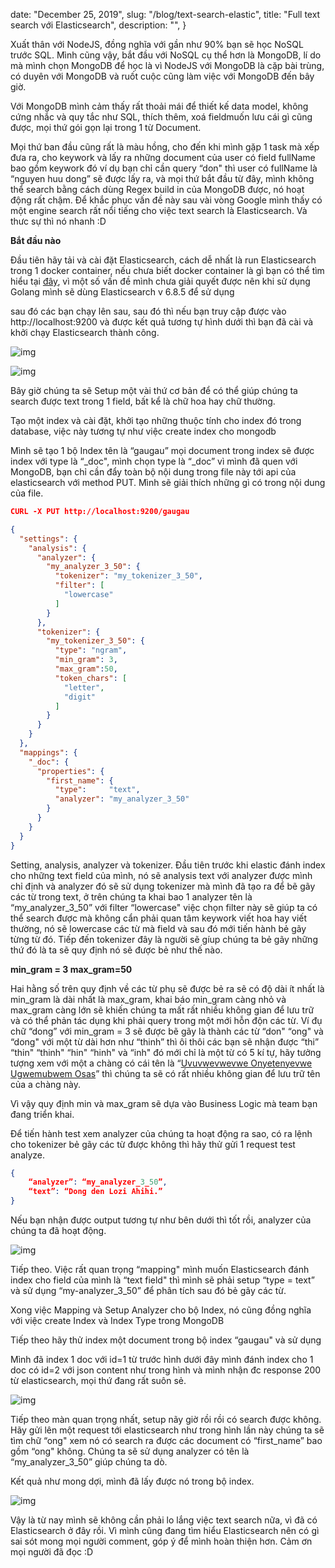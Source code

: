 
  date: "December 25, 2019",
  slug: "/blog/text-search-elastic",
  title: "Full text search với Elasticsearch",
  description: "",
}


Xuất thân với NodeJS, đồng nghĩa với gần như 90% bạn sẽ học NoSQL trước SQL. Mình cũng vậy, bắt đầu với NoSQL cụ thể hơn là MongoDB, lí do mà mình chọn MongoDB để học là vì NodeJS với MongoDB là cặp bài trùng, có duyên với MongoDB và ruốt cuộc cũng làm việc với MongoDB đến bây giờ.

Với MongoDB mình cảm thấy rất thoải mái để thiết kế data model, không cứng nhắc và quy tắc như SQL, thích thêm, xoá fieldmuốn lưu cái gì cũng được, mọi thứ gói gọn lại trong 1 từ Document.

Mọi thứ ban đầu cũng rất là màu hồng, cho đến khi mình gặp 1 task mà xếp đưa ra, cho keywork và lấy ra những document của user có field fullName bao gồm keywork đó ví dụ bạn chỉ cần query “don" thì user có fullName là “nguyen huu dong” sẽ được lấy ra, và mọi thứ bắt đầu từ đây, mình không thể search bằng cách dùng Regex build in của MongoDB được, nó hoạt động rất chậm. Để khắc phục vấn đề này sau vài vòng Google mình thấy có một engine search rất nổi tiếng cho việc text search là Elasticsearch. Và thưc sự thì nó nhanh :D

**Bắt đầu nào**

Đầu tiên hãy tải và cài đặt Elasticsearch, cách dễ nhất là run Elasticsearch trong 1 docker container, nếu chưa biết docker container là gì bạn có thể tìm hiểu tại [đây](https://viblo.asia/p/docker-chua-biet-gi-den-biet-dung-phan-1-lich-su-ByEZkWrEZQ0), vì một số vấn đề mình chưa giải quyết được nên khi sử dụng Golang mình sẽ dùng Elasticsearch v 6.8.5 để sử dụng

sau đó các bạn chạy lên sau, sau đó thì nếu bạn truy cập được vào
http://localhost:9200 và được kết quả tương tự hình dưới thì bạn đã cài và khởi chạy Elasticsearch thành công.

![img](https://miro.medium.com/max/3636/1*1zNOnCG_4USRK6SJ2xEJIQ.png)

![img](https://miro.medium.com/max/1784/1*o2DTm1uqp4ZBe__l_0jEnA.png)

Bây giờ chúng ta sẽ Setup một vài thứ cơ bản để có thể giúp chúng ta search được text trong 1 field, bất kể là chữ hoa hay chữ thường.

Tạo một index và cài đặt, khởi tạo những thuộc tính cho index đó trong database, việc này tương tự như việc create index cho mongodb

Mình sẽ tạo 1 bộ Index tên là “gaugau” mọi document trong index sẽ được index với type là “\_doc", mình chọn type là “\_doc” vì mình đã quen với MongoDB, bạn chỉ cần đẩy toàn bộ nội dung trong file này tới api của elasticsearch với method PUT. Mình sẽ giải thích những gì có trong nội dung của file.

```json
CURL -X PUT http://localhost:9200/gaugau

{
  "settings": {
    "analysis": {
      "analyzer": {
        "my_analyzer_3_50": {
          "tokenizer": "my_tokenizer_3_50",
          "filter": [
            "lowercase"
          ]
        }
      },
      "tokenizer": {
        "my_tokenizer_3_50": {
          "type": "ngram",
          "min_gram": 3,
          "max_gram":50,
          "token_chars": [
            "letter",
            "digit"
          ]
        }
      }
    }
  },
  "mappings": {
    "_doc": {
      "properties": {
        "first_name": {
          "type":     "text",
          "analyzer": "my_analyzer_3_50"
        }
      }
    }
  }
}
```

Setting, analysis, analyzer và tokenizer. Đầu tiên trước khi elastic đánh index cho những text field của mình, nó sẽ analysis text với analyzer được mình chỉ định và analyzer đó sẽ sử dụng tokenizer mà mình đã tạo ra để bẽ gãy các từ trong text, ở trên chúng ta khai bao 1 analyzer tên là “my_analyzer_3_50” với filter “lowercase" việc chọn filter này sẽ giúp ta có thể search được mà không cẩn phải quan tâm keywork viết hoa hay viết thường, nó sẽ lowercase các từ mà field và sau đó mới tiến hành bẻ gãy từng từ đó. Tiếp đến tokenizer đây là người sẽ gíup chúng ta bẻ gãy những thứ đó là ta sẽ quy định nó sẽ được bẻ như thế nào.

**min_gram = 3 max_gram=50**

Hai hằng số trên quy định về các từ phụ sẽ được bẻ ra sẽ có độ dài ít nhất là min_gram là dài nhất là max_gram, khai báo min_gram càng nhỏ và max_gram càng lớn sẽ khiến chúng ta mất rất nhiều không gian để lưu trữ và có thể phản tác dụng khi phải query trong một mới hỗn độn các từ. Ví đụ chữ “dong” với min_gram = 3 sẽ được bẽ gãy là thành các từ “don" “ong" và “dong" với một từ dài hơn như “thinh” thì ôi thôi các bạn sẽ nhận được “thi” “thin" “thinh" “hin" “hinh" và “inh" đó mới chỉ là một từ có 5 kí tự, hãy tưởng tượng xem với một a chàng có cái tên là “[Uvuvwevwevwe Onyetenyevwe Ugwemubwem Osas](https://www.youtube.com/watch?v=G8sKs-A2gBw)” thì chúng ta sẽ có rất nhiều không gian để lưu trữ tên của a chàng này.

Vì vậy quy định min và max_gram sẽ dựa vào Business Logic mà team bạn đang triển khai.

Để tiến hành test xem analyzer của chúng ta hoạt động ra sao, có ra lệnh cho tokenizer bẻ gãy các từ được không thì hãy thử gửi 1 request test analyze.

```json
{
	“analyzer”: “my_analyzer_3_50”,
	“text”: “Dong den Lozi Ahihi.”
}
```

Nếu bạn nhận được output tương tự như bên dưới thì tốt rồi, analyzer của chúng ta đã hoạt động.

![img](https://miro.medium.com/max/3616/1*J6WOggIuisJ2_McZAIB_Lg.png)

Tiếp theo. Việc rất quan trọng “mapping" mình muốn Elasticsearch đánh index cho field của mình là “text field" thì mình sẽ phải setup “type = text” và sử dụng “my-analyzer_3_50” để phân tích sau đó bẻ gãy các từ.

Xong việc Mapping và Setup Analyzer cho bộ Index, nó cũng đồng nghĩa với việc create Index và Index Type trong MongoDB

Tiếp theo hãy thử index một document trong bộ index “gaugau" và sử dụng

Mình đã index 1 doc với id=1 từ trước hình dưới đây mình đánh index cho 1 doc có id=2 với json content như trong hình và mình nhận đc response 200 từ elasticsearch, mọi thứ đang rất suôn sẻ.

![img](https://miro.medium.com/max/3188/1*GFAlLo5ZWlEmZF3hwhQ2cg.png)

Tiếp theo màn quan trọng nhất, setup nãy giờ rồi rồi có search được không. Hãy gửi lên một request tới elasticsearch như trong hình lần này chúng ta sẽ tìm chữ “ong" xem nó có search ra được các document có “first_name” bao gồm “ong" không. Chúng ta sẽ sử dụng analyzer có tên là “my_analyzer_3_50” giúp chúng ta dò.

Kết quả như mong dợi, mình đã lấy được nó trong bộ index.

![img](https://miro.medium.com/max/2476/1*v-g3EiGA3l63FhDqS-kw0w.png)

Vậy là từ nay mình sẽ không cần phải lo lắng việc text search nữa, vì đã có Elasticsearch ở đây rồi.
Vì mình cũng đang tìm hiểu Elasticsearch nên có gì sai sót mong mọi người comment, góp ý để mình hoàn thiện hơn. Cảm ơn mọi người đã đọc :D
